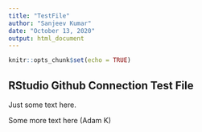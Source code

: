 ```yaml
---
title: "TestFile"
author: "Sanjeev Kumar"
date: "October 13, 2020"
output: html_document
---
```


```r
knitr::opts_chunk$set(echo = TRUE)
```

## RStudio Github Connection Test File

Just some text here.

Some more text here (Adam K)

